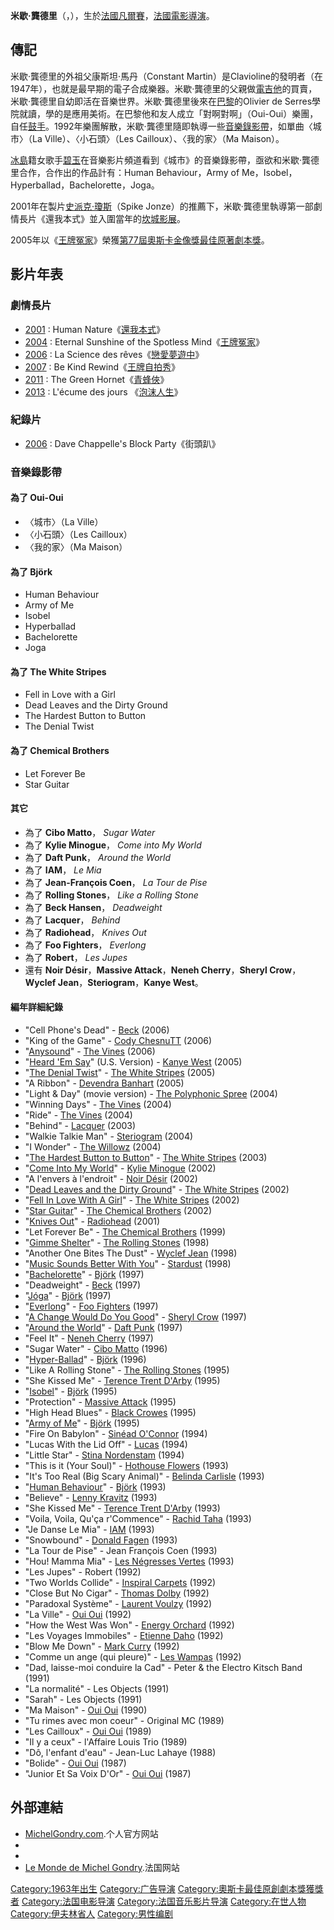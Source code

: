 {{noteTA
|G1=Movie
|G2=Show
|1=zh-cn:米歇尔·贡德里; zh-tw:米歇·龔德里; zh-hk:米高·歌治}}
{{Infobox person
| name           = 米歇·龔德里
| native_name = Michel Gondry
| image          = Michel-Gondry-Be-Kind.JPG
| image_size     = 225px
| caption        = 2008年3月，巴黎
| birth_date     = {{Birth date and age|1963|5|8}}
| birth_place    = {{FRA}}[[凡尔赛_(伊夫林省)|凡尔赛]]
| birth_name     =
| nationality      = {{FRA}}
| occupation     = 导演，编剧
| years_active   = 1986–现在
}}

'''米歇·龔德里'''（{{lang-fr|Michel Gondry}}，{{bd|1963年|5月8日}}），生於[[法國|法國]][[凡爾賽|凡爾賽]]，[[法國|法國]][[電影導演|電影導演]]。

== 傳記 ==
米歇·龔德里的外祖父康斯坦·馬丹（Constant Martin）是Clavioline的發明者（在1947年），也就是最早期的電子合成樂器。米歇·龔德里的父親做[[電吉他|電吉他]]的買賣，米歇·龔德里自幼即活在音樂世界。米歇·龔德里後來在[[巴黎|巴黎]]的Olivier de Serres學院就讀，學的是應用美術。在巴黎他和友人成立「對啊對啊」（Oui-Oui）樂團，自任[[鼓手|鼓手]]。1992年樂團解散，米歇·龔德里隨即執導一些[[音樂錄影帶|音樂錄影帶]]，如單曲〈城市〉（La Ville）、〈小石頭〉（Les Cailloux）、〈我的家〉（Ma Maison）。

[[冰島|冰島]]籍女歌手[[碧玉|碧玉]]在音樂影片頻道看到《城市》的音樂錄影帶，亟欲和米歇·龔德里合作，合作出的作品計有：Human Behaviour，Army of Me，Isobel，Hyperballad，Bachelorette，Joga。

2001年在製片[[史派克·瓊斯|史派克·瓊斯]]（Spike Jonze）的推薦下，米歇·龔德里執導第一部劇情長片《還我本式》並入圍當年的[[坎城影展|坎城影展]]。

2005年以《[[無痛失戀|王牌冤家]]》榮獲[[第77届奥斯卡金像奖|第77屆奧斯卡金像獎]][[奥斯卡最佳原创剧本奖|最佳原著劇本獎]]。

== 影片年表 ==
=== 劇情長片 ===
*[[2001年电影|2001]] : Human Nature《[[還我本式|還我本式]]》
*[[2004年电影|2004]] : Eternal Sunshine of the Spotless Mind《[[王牌冤家|王牌冤家]]》
*[[2006年电影|2006]] : La Science des rêves《[[戀愛夢遊中|戀愛夢遊中]]》
*[[2007年电影|2007]] : Be Kind Rewind《[[王牌自拍秀|王牌自拍秀]]》
*[[2011年电影|2011]] : The Green Hornet《[[青蜂俠_(2011年電影)|青蜂俠]]》
*[[2013年电影|2013]] : L'écume des jours 《[[泡沫人生_(2011年電影)|泡沫人生]]》

=== 紀錄片 ===
*[[2006年电影|2006]] : Dave Chappelle's Block Party《街頭趴》

=== 音樂錄影帶 ===
==== 為了 Oui-Oui ====
*〈城市〉（La Ville）
*〈小石頭〉（Les Cailloux）
*〈我的家〉（Ma Maison）

==== 為了 Björk ====
*Human Behaviour
*Army of Me
*Isobel
*Hyperballad
*Bachelorette
*Joga

==== 為了 The White Stripes ====
*Fell in Love with a Girl
*Dead Leaves and the Dirty Ground
*The Hardest Button to Button
*The Denial Twist

==== 為了 Chemical Brothers ====
*Let Forever Be
*Star Guitar

==== 其它 ====
*為了 '''Cibo Matto'''， ''Sugar Water''
*為了 '''Kylie Minogue'''， ''Come into My World''
*為了 '''Daft Punk'''， ''Around the World''
*為了 '''IAM'''， ''Le Mia''
*為了 '''Jean-François Coen'''， ''La Tour de Pise''
*為了 '''Rolling Stones'''， ''Like a Rolling Stone''
*為了 '''Beck Hansen'''， ''Deadweight''
*為了 '''Lacquer'''， ''Behind''
*為了 '''Radiohead'''， ''Knives Out''
*為了 '''Foo Fighters'''， ''Everlong''
*為了 '''Robert'''， ''Les Jupes'' 
*還有 '''Noir Désir'''，'''Massive Attack'''，'''Neneh Cherry'''，'''Sheryl Crow'''，'''Wyclef Jean'''，'''Steriogram'''，'''Kanye West'''。

==== 編年詳細紀錄 ====
* "Cell Phone's Dead" - [[Beck|Beck]] (2006)
* "King of the Game" - [[Cody_ChesnuTT|Cody ChesnuTT]] (2006)
* "[[Anysound|Anysound]]" - [[The_Vines|The Vines]] (2006)
* "[[Heard_'Em_Say|Heard 'Em Say]]" (U.S. Version) - [[Kanye_West|Kanye West]] (2005)
* "[[The_Denial_Twist|The Denial Twist]]" - [[The_White_Stripes|The White Stripes]] (2005)
* "A Ribbon" - [[Devendra_Banhart|Devendra Banhart]] (2005)
* "Light & Day" (movie version) - [[The_Polyphonic_Spree|The Polyphonic Spree]]  (2004)
* "Winning Days" - [[The_Vines|The Vines]]  (2004)
* "Ride" - [[The_Vines|The Vines]]  (2004)
* "Behind" - [[Lacquer|Lacquer]]  (2003)
* "Walkie Talkie Man" - [[Steriogram|Steriogram]]  (2004)
* "I Wonder" - [[The_Willowz|The Willowz]]  (2004)
* "[[The_Hardest_Button_to_Button|The Hardest Button to Button]]" - [[The_White_Stripes|The White Stripes]]  (2003)
* "[[Come_Into_My_World|Come Into My World]]" - [[Kylie_Minogue|Kylie Minogue]]  (2002)
* "A l'envers à l'endroit" - [[Noir_Désir|Noir Désir]] (2002)
* "[[Dead_Leaves_and_the_Dirty_Ground|Dead Leaves and the Dirty Ground]]" - [[The_White_Stripes|The White Stripes]]  (2002)
* "[[Fell_In_Love_With_A_Girl|Fell In Love With A Girl]]" - [[The_White_Stripes|The White Stripes]]  (2002)
* "[[Star_Guitar|Star Guitar]]" - [[The_Chemical_Brothers|The Chemical Brothers]] (2002)
* "[[Knives_Out|Knives Out]]" - [[Radiohead|Radiohead]]  (2001)
* "Let Forever Be" - [[The_Chemical_Brothers|The Chemical Brothers]]  (1999)
* "[[Gimme_Shelter|Gimme Shelter]]" - [[The_Rolling_Stones|The Rolling Stones]] (1998)
* "Another One Bites The Dust" - [[Wyclef_Jean|Wyclef Jean]]  (1998)
* "[[Music_Sounds_Better_With_You|Music Sounds Better With You]]" - [[Stardust_(band)|Stardust]]  (1998)
* "[[Bachelorette_(song)|Bachelorette]]" - [[Björk|Björk]]  (1997)
* "Deadweight" - [[Beck|Beck]]  (1997)
* "[[Jóga|Jóga]]" - [[Björk|Björk]]  (1997)
* "[[Everlong|Everlong]]" - [[Foo_Fighters|Foo Fighters]]  (1997)
* "[[A_Change_Would_Do_You_Good|A Change Would Do You Good]]" - [[Sheryl_Crow|Sheryl Crow]]  (1997)
* "[[Around_the_World_(Daft_Punk_song)|Around the World]]" - [[Daft_Punk|Daft Punk]]  (1997)
* "Feel It" - [[Neneh_Cherry|Neneh Cherry]]  (1997)
* "Sugar Water" - [[Cibo_Matto|Cibo Matto]]  (1996)
* "[[Hyper-Ballad|Hyper-Ballad]]" - [[Björk|Björk]]  (1996)
* "Like A Rolling Stone" - [[The_Rolling_Stones|The Rolling Stones]]  (1995)
* "She Kissed Me" - [[Terence_Trent_D'Arby|Terence Trent D'Arby]]  (1995)
* "[[Isobel|Isobel]]" - [[Björk|Björk]]  (1995)
* "Protection" - [[Massive_Attack|Massive Attack]]  (1995)
* "High Head Blues" - [[Black_Crowes|Black Crowes]]  (1995)
* "[[Army_of_Me|Army of Me]]" - [[Björk|Björk]]  (1995)
* "Fire On Babylon" - [[Sinéad_O'Connor|Sinéad O'Connor]]  (1994)
* "Lucas With the Lid Off" - [[Lucas_Secon|Lucas]] (1994)
* "Little Star" - [[Stina_Nordenstam|Stina Nordenstam]] (1994)
* "This is it (Your Soul)" - [[Hothouse_Flowers|Hothouse Flowers]] (1993)
* "It's Too Real (Big Scary Animal)" - [[Belinda_Carlisle|Belinda Carlisle]] (1993)
* "[[Human_Behaviour|Human Behaviour]]" - [[Björk|Björk]]  (1993)
* "Believe" - [[Lenny_Kravitz|Lenny Kravitz]]  (1993)
* "She Kissed Me" - [[Terence_Trent_D'Arby|Terence Trent D'Arby]] (1993)
* "Voila, Voila, Qu'ça r'Commence" - [[Rachid_Taha|Rachid Taha]] (1993)
* "Je Danse Le Mia" - [[IAM_(band)|IAM]]  (1993)
* "Snowbound" - [[Donald_Fagen|Donald Fagen]]  (1993)
* "La Tour de Pise" - Jean François Coen   (1993)
* "Hou! Mamma Mia" - [[Les_Négresses_Vertes|Les Négresses Vertes]]  (1993)
* "Les Jupes" - Robert  (1992)
* "Two Worlds Collide" - [[Inspiral_Carpets|Inspiral Carpets]]  (1992)
* "Close But No Cigar" - [[Thomas_Dolby|Thomas Dolby]] (1992)
* "Paradoxal Système" - [[Laurent_Voulzy|Laurent Voulzy]] (1992)
* "La Ville" - [[Oui_Oui|Oui Oui]]  (1992)
* "How the West Was Won" - [[Energy_Orchard|Energy Orchard]] (1992) 
* "Les Voyages Immobiles" - [[Etienne_Daho|Etienne Daho]]  (1992)
* "Blow Me Down" - [[Mark_Curry|Mark Curry]] (1992)
* "Comme un ange (qui pleure)" - [[Les_Wampas|Les Wampas]] (1992) 
* "Dad, laisse-moi conduire la Cad" - Peter & the Electro Kitsch Band (1991)
* "La normalité" - Les Objects (1991)
* "Sarah" - Les Objects (1991)
* "Ma Maison" - [[Oui_Oui|Oui Oui]]  (1990)
* "Tu rimes avec mon coeur" - Original MC (1989)
* "Les Cailloux" - [[Oui_Oui|Oui Oui]]  (1989)
* "Il y a ceux" - l'Affaire Louis Trio (1989)  
* "Dô, l'enfant d'eau" - Jean-Luc Lahaye (1988)
* "Bolide" - [[Oui_Oui|Oui Oui]]  (1987)
* "Junior Et Sa Voix D'Or" - [[Oui_Oui|Oui Oui]]  (1987)

== 外部連結 ==
{{Commons category|Michel Gondry}}
*[http://www.michelgondry.com/ MichelGondry.com]{{Webarchive|url=http://arquivo.pt/wayback/20110525082549/http://www.michelgondry.com/ |date=2011-05-25 }}.个人官方网站
*{{imdb name|0327273}}
*{{amg name|290174}}
*[http://www.michelgondry.com Le Monde de Michel Gondry]{{Webarchive|url=http://arquivo.pt/wayback/20110525082549/http://www.michelgondry.com/ |date=2011-05-25 }}.法国网站
{{奧斯卡最佳原創劇本獎}}
{{Authority control}}
{{DEFAULTSORT:Gondry, Michel}}
[[Category:1963年出生|Category:1963年出生]]
[[Category:广告导演|Category:广告导演]]
[[Category:奧斯卡最佳原創劇本獎獲獎者|Category:奧斯卡最佳原創劇本獎獲獎者]]
[[Category:法国电影导演|Category:法国电影导演]]
[[Category:法国音乐影片导演|Category:法国音乐影片导演]]
[[Category:在世人物|Category:在世人物]]
[[Category:伊夫林省人|Category:伊夫林省人]]
[[Category:男性编剧|Category:男性编剧]]